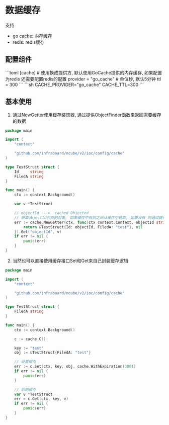 
# 数据缓存

支持
+ go cache: 内存缓存
+ redis: redis缓存

## 配置组件

<Tabs>
  <Tab label="toml">
```toml
[cache]
  # 使用换成提供方, 默认使用GoCache提供的内存缓存, 如果配置为redis 还需要配置redis的配置
  provider = "go_cache"
  # 单位秒, 默认5分钟
  ttl = 300
```
  </Tab>
  <Tab label="env">
```sh
CACHE_PROVIDER="go_cache"
CACHE_TTL=300
```
</Tab>
</Tabs> 


## 基本使用

1. 通过NewGetter使用缓存装饰器, 通过提供ObjectFinder函数来返回需要缓存的数据
```go
package main

import (
	"context"

	"github.com/infraboard/mcube/v2/ioc/config/cache"
)

type TestStruct struct {
	Id     string
	FiledA string
}

func main() {
	ctx := context.Background()

	var v *TestStruct

	// objectId --->  cached Objected
	// 获取objectId对应的对象, 如果缓存中有则之间从缓存中获取, 如果没有 则通过提供的ObjectFinder直接获取
	err := cache.NewGetter(ctx, func(ctx context.Context, objectId string) (any, error) {
		return &TestStruct{Id: objectId, FiledA: "test"}, nil
	}).Get("objectId", v)
	if err != nil {
		panic(err)
	}
}
```

2. 当然也可以直接使用缓存接口Set和Get来自己封装缓存逻辑
```go
package main

import (
	"context"

	"github.com/infraboard/mcube/v2/ioc/config/cache"
)

type TestStruct struct {
	FiledA string
}

func main() {
	ctx := context.Background()

	c := cache.C()

	key := "test"
	obj := &TestStruct{FiledA: "test"}

	// 设置缓存
	err := c.Set(ctx, key, obj, cache.WithExpiration(300))
	if err != nil {
		panic(err)
	}

	// 后期缓存
	var v *TestStruct
	err = c.Get(ctx, key, v)
	if err != nil {
		panic(err)
	}
}
```